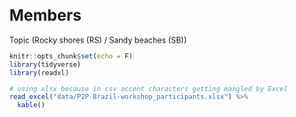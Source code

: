# Members

Topic (Rocky shores (RS) / Sandy beaches (SB))

```r
knitr::opts_chunk$set(echo = F)
library(tidyverse)
library(readxl)
```

```r
# using xlsx because in csv accent characters getting mangled by Excel
read_excel("data/P2P-Brazil-workshop_participants.xlsx") %>%
  kable()
```

